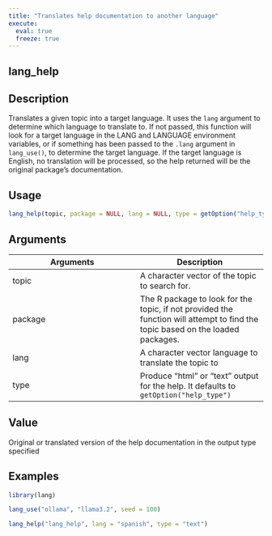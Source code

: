 ```yaml
---
title: "Translates help documentation to another language"
execute:
  eval: true
  freeze: true
---
```


## lang_help

## Description
Translates a given topic into a target language. It uses the `lang` argument to determine which language to translate to. If not passed, this function will look for a target language in the LANG and LANGUAGE environment variables, or if something has been passed to the `.lang` argument in `lang_use()`, to determine the target language. If the target language is English, no translation will be processed, so the help returned will be the original package's documentation.


## Usage
```r
lang_help(topic, package = NULL, lang = NULL, type = getOption("help_type"))
```

## Arguments
|Arguments|Description|
|---|---|
| topic | A character vector of the topic to search for. |
| package | The R package to look for the topic, if not provided the function will attempt to find the topic based on the loaded packages. |
| lang | A character vector language to translate the topic to |
| type | Produce "html" or "text" output for the help. It defaults to `getOption("help_type")` |


## Value
Original or translated version of the help documentation in the output type specified






## Examples
```r


library(lang)

lang_use("ollama", "llama3.2", seed = 100)

lang_help("lang_help", lang = "spanish", type = "text")



```
